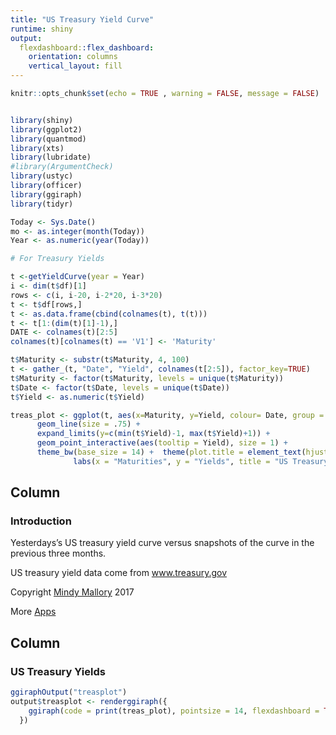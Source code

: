 ```yaml
---
title: "US Treasury Yield Curve"
runtime: shiny
output: 
  flexdashboard::flex_dashboard:
    orientation: columns
    vertical_layout: fill
---
```


```r
knitr::opts_chunk$set(echo = TRUE , warning = FALSE, message = FALSE)


library(shiny)
library(ggplot2)
library(quantmod)
library(xts)
library(lubridate)
#library(ArgumentCheck)
library(ustyc) 
library(officer)
library(ggiraph)
library(tidyr)

Today <- Sys.Date()
mo <- as.integer(month(Today))
Year <- as.numeric(year(Today))

```

 

```r
# For Treasury Yields

t <-getYieldCurve(year = Year)
i <- dim(t$df)[1]
rows <- c(i, i-20, i-2*20, i-3*20)
t <- t$df[rows,]
t <- as.data.frame(cbind(colnames(t), t(t)))
t <- t[1:(dim(t)[1]-1),]
DATE <- colnames(t)[2:5]
colnames(t)[colnames(t) == 'V1'] <- 'Maturity'

t$Maturity <- substr(t$Maturity, 4, 100)
t <- gather_(t, "Date", "Yield", colnames(t[2:5]), factor_key=TRUE)
t$Maturity <- factor(t$Maturity, levels = unique(t$Maturity))
t$Date <- factor(t$Date, levels = unique(t$Date))
t$Yield <- as.numeric(t$Yield)

treas_plot <- ggplot(t, aes(x=Maturity, y=Yield, colour= Date, group = Date)) + 
      geom_line(size = .75) +
      expand_limits(y=c(min(t$Yield)-1, max(t$Yield)+1)) +
      geom_point_interactive(aes(tooltip = Yield), size = 1) +
      theme_bw(base_size = 14) +  theme(plot.title = element_text(hjust = 0.5),  axis.text.x  = element_text(angle=45)) + 
              labs(x = "Maturities", y = "Yields", title = "US Treasury Yields")

```

Column {data-width=200}
-----------------------------------------------------------------------

### Introduction

Yesterdays's US treasury yield curve versus snapshots of the curve in the previous three months.

US treasury yield data come from [www.treasury.gov](https://www.treasury.gov/resource-center/data-chart-center/interest-rates/Pages/TextView.aspx?data=yield)  

Copyright [Mindy Mallory](http://www.mindymallory.com) 2017

More [Apps](http://apps.mindymallory.com/)


Column {.tabset}
-----------------------------------------------------------------------


### US Treasury Yields

```r
ggiraphOutput("treasplot")
output$treasplot <- renderggiraph({
    ggiraph(code = print(treas_plot), pointsize = 14, flexdashboard = TRUE)
  })
```





